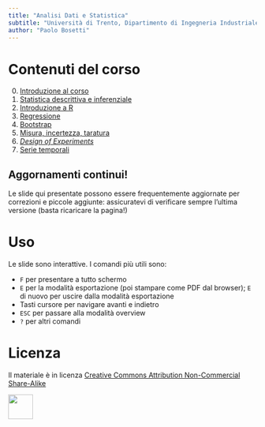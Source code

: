 ```yaml
---
title: "Analisi Dati e Statistica"
subtitle: "Università di Trento, Dipartimento di Ingegneria Industriale"
author: "Paolo Bosetti"
---
```


# Contenuti del corso

0.  [Introduzione al corso](0-intro){target="_blank"}
1.  [Statistica descrittiva e inferenziale](1-statistica){target="_blank"}
2.  [Introduzione a R](2-R-intro){target="_blank"}
3.  [Regressione](3-regressione){target="_blank"}
4.  [Bootstrap](4-bootstrap){target="_blank"}
5.  [Misura, incertezza, taratura](5-misura){target="\"_blank"}
6.  [*Design of Experiments*](6-DoE){target="\"_blank"}
7.  [Serie temporali](7-serie_temporali){target="_blank"}


:::callout-important
## Aggornamenti continui!

Le slide qui presentate possono essere frequentemente aggiornate per correzioni e piccole aggiunte: assicuratevi di verificare sempre l'ultima versione (basta ricaricare la pagina!)
:::


# Uso

Le slide sono interattive. I comandi più utili sono:

-   `F` per presentare a tutto schermo
-   `E` per la modalità esportazione (poi stampare come PDF dal browser); `E` di nuovo per uscire dalla modalità esportazione
-   Tasti cursore per navigare avanti e indietro
-   `ESC` per passare alla modalità overview
-   `?` per altri comandi

# Licenza

Il materiale è in licenza [Creative Commons Attribution Non-Commercial Share-Alike](https://creativecommons.org/licenses/by-nc-sa/4.0/)

![](http://mirrors.creativecommons.org/presskit/buttons/88x31/png/by-nc-sa.eu.png){height="50"}
